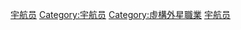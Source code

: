 [[Category:各職業虛構角色|宇航员]]
[[Category:宇航员|Category:宇航员]]
[[Category:虛構外星職業|Category:虛構外星職業]]
[[Category:虚构应用科学家|宇航员]]